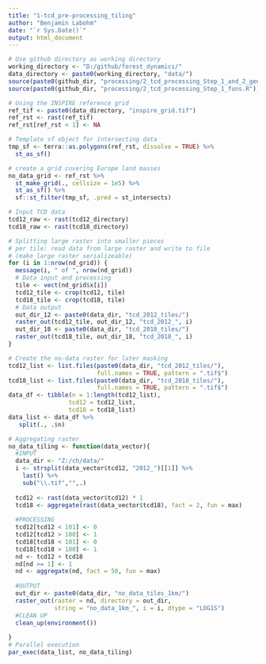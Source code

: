 ```yaml
---
title: "1-tcd_pre-processing_tiling"
author: "Benjamin Labohm"
date: "`r Sys.Date()`"
output: html_document
---
```


```r
# Use github directory as working directory
working_directory <- "D:/github/forest_dynamics/"
data_directory <- paste0(working_directory, "data/")
source(paste0(github_dir, "processing/2_tcd_processing_Step_1_and_2_general_funs.R"))
source(paste0(github_dir, "processing/2_tcd_processing_Step_1_funs.R"))

```



```r
# Using the INSPIRE reference grid
ref_tif <- paste0(data_directory, "inspire_grid.tif")
ref_rst <- rast(ref_tif)
ref_rst[ref_rst < 1] <- NA

# Template sf object for intersecting data
tmp_sf <- terra::as.polygons(ref_rst, dissolve = TRUE) %>% 
  st_as_sf()
```



```r
# create a grid covering Europe land masses
no_data_grid <- ref_rst %>%   
  st_make_grid(., cellsize = 1e5) %>%
  st_as_sf() %>% 
  sf::st_filter(tmp_sf, .pred = st_intersects)
```

```r
# Input TCD data
tcd12_raw <- rast(tcd12_directory)
tcd18_raw <- rast(tcd18_directory)
```

```r
# Splitting large raster into smaller pieces
# per tile: read data from large raster and write to file
# (make large raster serializeable)
for (i in 1:nrow(nd_grid)) {
  message(i, " of ", nrow(nd_grid))
  # Data input and processing
  tile <- vect(nd_grid$x[i])
  tcd12_tile <- crop(tcd12, tile)  
  tcd18_tile <- crop(tcd18, tile) 
  # Data output
  out_dir_12 <- paste0(data_dir, "tcd_2012_tiles/")
  raster_out(tcd12_tile, out_dir_12, "tcd_2012_", i)
  out_dir_18 <- paste0(data_dir, "tcd_2018_tiles/")
  raster_out(tcd18_tile, out_dir_18, "tcd_2018_", i)
}

```

```r
# Create the no-data raster for later masking
tcd12_list <- list.files(paste0(data_dir, "tcd_2012_tiles/"), 
                         full.names = TRUE, pattern = ".tif$")
tcd18_list <- list.files(paste0(data_dir, "tcd_2018_tiles/"), 
                         full.names = TRUE, pattern = ".tif$")
data_df <- tibble(n = 1:length(tcd12_list), 
                 tcd12 = tcd12_list,
                 tcd18 = tcd18_list) 
data_list <- data_df %>% 
   split(., .$n)

# Aggregating raster
no_data_tiling <- function(data_vector){
  #INPUT
  data_dir <- "Z:/ch/data/"  
  i <- strsplit(data_vector$tcd12, "2012_")[[1]] %>% 
    last() %>% 
    sub("\\.tif","",.)
  
  tcd12 <- rast(data_vector$tcd12) * 1
  tcd18 <- aggregate(rast(data_vector$tcd18), fact = 2, fun = max)
  
  #PROCESSING
  tcd12[tcd12 < 101] <- 0 
  tcd12[tcd12 > 100] <- 1 
  tcd18[tcd18 < 101] <- 0 
  tcd18[tcd18 > 100] <- 1 
  nd <- tcd12 + tcd18
  nd[nd >= 1] <- 1
  nd <- aggregate(nd, fact = 50, fun = max)
  
  #OUTPUT
  out_dir <- paste0(data_dir, "no_data_tiles_1km/")
  raster_out(raster = nd, directory = out_dir,
             string = "no_data_1km_", i = i, dtype = "LOG1S")
  #CLEAN UP
  clean_up(environment())
  
}
# Parallel execution
par_exec(data_list, no_data_tiling)


```